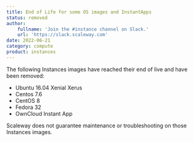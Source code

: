 ```yaml
---
title: End of Life for some OS images and InstantApps
status: removed
author:
    fullname: 'Join the #instance channel on Slack.'
    url: 'https://slack.scaleway.com'
date: 2022-06-21
category: compute
product: instances
---
```


The following Instances images have reached their end of live and have been removed:
- Ubuntu 16.04 Xenial Xerus
- Centos 7.6
- CentOS 8
- Fedora 32
- OwnCloud Instant App

<Message type="important">

Scaleway does not guarantee maintenance or troubleshooting on those Instances images.

</Message>